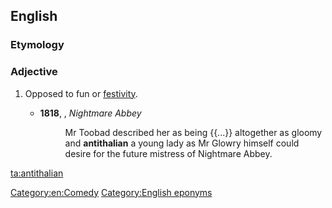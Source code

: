 ==English==

===Etymology===
{{prefix|anti|thalian|lang=en}}

===Adjective===
{{en-adj}}

# {{lb|en|formal}} Opposed to fun or [[festivity]].
#* '''1818''', {{w|Thomas Love Peacock}}, ''Nightmare Abbey''
#*: Mr Toobad described her as being {{...}} altogether as gloomy and '''antithalian''' a young lady as Mr Glowry himself could desire for the future mistress of Nightmare Abbey.

[[Category:en:Comedy]]
[[Category:English eponyms]]
[[ta:antithalian]]